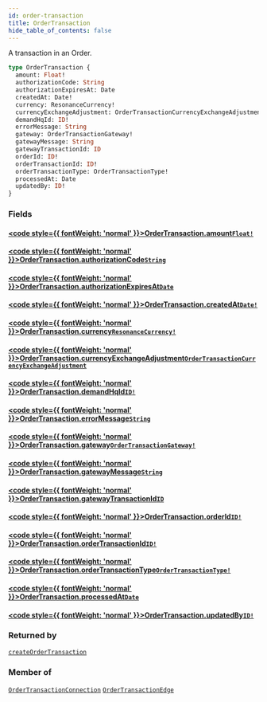 ```yaml
---
id: order-transaction
title: OrderTransaction
hide_table_of_contents: false
---
```








A transaction in an Order.

```graphql
type OrderTransaction {
  amount: Float!
  authorizationCode: String
  authorizationExpiresAt: Date
  createdAt: Date!
  currency: ResonanceCurrency!
  currencyExchangeAdjustment: OrderTransactionCurrencyExchangeAdjustment
  demandHqId: ID!
  errorMessage: String
  gateway: OrderTransactionGateway!
  gatewayMessage: String
  gatewayTransactionId: ID
  orderId: ID!
  orderTransactionId: ID!
  orderTransactionType: OrderTransactionType!
  processedAt: Date
  updatedBy: ID!
}
```


### Fields

#### [<code style={{ fontWeight: 'normal' }}>OrderTransaction.<b>amount</b></code>](#)<Bullet />[`Float!`](/demand/api/graphql-admin/reference/scalars/float) <Badge class="secondary" text="non-null"/> <Badge class="secondary" text="scalar"/>
> 
> 

#### [<code style={{ fontWeight: 'normal' }}>OrderTransaction.<b>authorizationCode</b></code>](#)<Bullet />[`String`](/demand/api/graphql-admin/reference/scalars/string) <Badge class="secondary" text="scalar"/>
> 
> 

#### [<code style={{ fontWeight: 'normal' }}>OrderTransaction.<b>authorizationExpiresAt</b></code>](#)<Bullet />[`Date`](/demand/api/graphql-admin/reference/scalars/date) <Badge class="secondary" text="scalar"/>
> 
> 

#### [<code style={{ fontWeight: 'normal' }}>OrderTransaction.<b>createdAt</b></code>](#)<Bullet />[`Date!`](/demand/api/graphql-admin/reference/scalars/date) <Badge class="secondary" text="non-null"/> <Badge class="secondary" text="scalar"/>
> 
> 

#### [<code style={{ fontWeight: 'normal' }}>OrderTransaction.<b>currency</b></code>](#)<Bullet />[`ResonanceCurrency!`](/demand/api/graphql-admin/reference/enums/resonance-currency) <Badge class="secondary" text="non-null"/> <Badge class="secondary" text="enum"/>
> 
> 

#### [<code style={{ fontWeight: 'normal' }}>OrderTransaction.<b>currencyExchangeAdjustment</b></code>](#)<Bullet />[`OrderTransactionCurrencyExchangeAdjustment`](/demand/api/graphql-admin/reference/objects/order-transaction-currency-exchange-adjustment) <Badge class="secondary" text="object"/>
> 
> 

#### [<code style={{ fontWeight: 'normal' }}>OrderTransaction.<b>demandHqId</b></code>](#)<Bullet />[`ID!`](/demand/api/graphql-admin/reference/scalars/id) <Badge class="secondary" text="non-null"/> <Badge class="secondary" text="scalar"/>
> 
> 

#### [<code style={{ fontWeight: 'normal' }}>OrderTransaction.<b>errorMessage</b></code>](#)<Bullet />[`String`](/demand/api/graphql-admin/reference/scalars/string) <Badge class="secondary" text="scalar"/>
> 
> 

#### [<code style={{ fontWeight: 'normal' }}>OrderTransaction.<b>gateway</b></code>](#)<Bullet />[`OrderTransactionGateway!`](/demand/api/graphql-admin/reference/enums/order-transaction-gateway) <Badge class="secondary" text="non-null"/> <Badge class="secondary" text="enum"/>
> 
> 

#### [<code style={{ fontWeight: 'normal' }}>OrderTransaction.<b>gatewayMessage</b></code>](#)<Bullet />[`String`](/demand/api/graphql-admin/reference/scalars/string) <Badge class="secondary" text="scalar"/>
> 
> 

#### [<code style={{ fontWeight: 'normal' }}>OrderTransaction.<b>gatewayTransactionId</b></code>](#)<Bullet />[`ID`](/demand/api/graphql-admin/reference/scalars/id) <Badge class="secondary" text="scalar"/>
> 
> 

#### [<code style={{ fontWeight: 'normal' }}>OrderTransaction.<b>orderId</b></code>](#)<Bullet />[`ID!`](/demand/api/graphql-admin/reference/scalars/id) <Badge class="secondary" text="non-null"/> <Badge class="secondary" text="scalar"/>
> 
> 

#### [<code style={{ fontWeight: 'normal' }}>OrderTransaction.<b>orderTransactionId</b></code>](#)<Bullet />[`ID!`](/demand/api/graphql-admin/reference/scalars/id) <Badge class="secondary" text="non-null"/> <Badge class="secondary" text="scalar"/>
> 
> 

#### [<code style={{ fontWeight: 'normal' }}>OrderTransaction.<b>orderTransactionType</b></code>](#)<Bullet />[`OrderTransactionType!`](/demand/api/graphql-admin/reference/enums/order-transaction-type) <Badge class="secondary" text="non-null"/> <Badge class="secondary" text="enum"/>
> 
> 

#### [<code style={{ fontWeight: 'normal' }}>OrderTransaction.<b>processedAt</b></code>](#)<Bullet />[`Date`](/demand/api/graphql-admin/reference/scalars/date) <Badge class="secondary" text="scalar"/>
> 
> 

#### [<code style={{ fontWeight: 'normal' }}>OrderTransaction.<b>updatedBy</b></code>](#)<Bullet />[`ID!`](/demand/api/graphql-admin/reference/scalars/id) <Badge class="secondary" text="non-null"/> <Badge class="secondary" text="scalar"/>
> 
> 



### Returned by

[`createOrderTransaction`](/demand/api/graphql-admin/reference/mutations/create-order-transaction)  <Badge class="secondary" text="mutation"/>

### Member of

[`OrderTransactionConnection`](/demand/api/graphql-admin/reference/objects/order-transaction-connection)  <Badge class="secondary" text="object"/><Bullet />[`OrderTransactionEdge`](/demand/api/graphql-admin/reference/objects/order-transaction-edge)  <Badge class="secondary" text="object"/>



